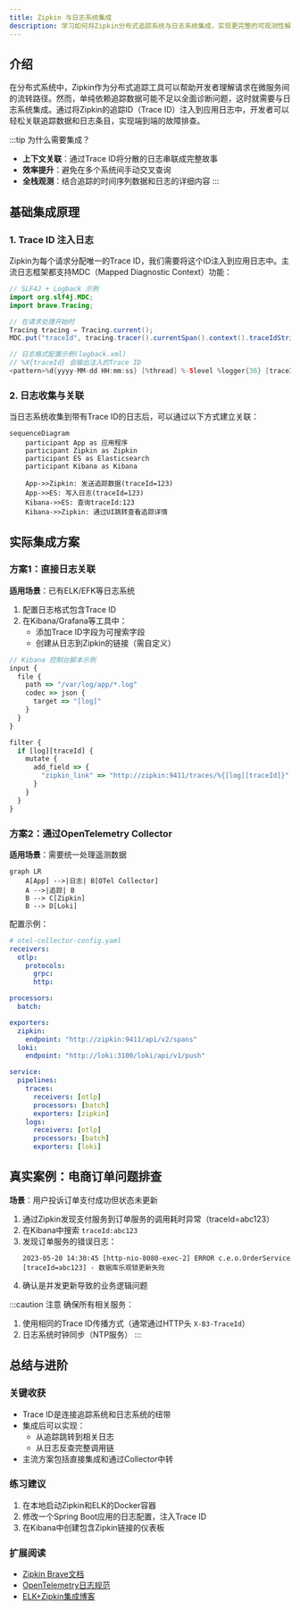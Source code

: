 ```yaml
---
title: Zipkin 与日志系统集成
description: 学习如何将Zipkin分布式追踪系统与日志系统集成，实现更完整的可观测性解决方案。
---
```


## 介绍

在分布式系统中，Zipkin作为分布式追踪工具可以帮助开发者理解请求在微服务间的流转路径。然而，单纯依赖追踪数据可能不足以全面诊断问题，这时就需要与日志系统集成。通过将Zipkin的追踪ID（Trace ID）注入到应用日志中，开发者可以轻松关联追踪数据和日志条目，实现端到端的故障排查。

:::tip 为什么需要集成？
- **上下文关联**：通过Trace ID将分散的日志串联成完整故事
- **效率提升**：避免在多个系统间手动交叉查询
- **全栈观测**：结合追踪的时间序列数据和日志的详细内容
:::

## 基础集成原理

### 1. Trace ID 注入日志

Zipkin为每个请求分配唯一的Trace ID，我们需要将这个ID注入到应用日志中。主流日志框架都支持MDC（Mapped Diagnostic Context）功能：

```java
// SLF4J + Logback 示例
import org.slf4j.MDC;
import brave.Tracing;

// 在请求处理开始时
Tracing tracing = Tracing.current();
MDC.put("traceId", tracing.tracer().currentSpan().context().traceIdString());

// 日志格式配置示例(logback.xml)
// %X{traceId} 会输出注入的Trace ID
<pattern>%d{yyyy-MM-dd HH:mm:ss} [%thread] %-5level %logger{36} [traceId=%X{traceId}] - %msg%n</pattern>
```

### 2. 日志收集与关联

当日志系统收集到带有Trace ID的日志后，可以通过以下方式建立关联：

```mermaid
sequenceDiagram
    participant App as 应用程序
    participant Zipkin as Zipkin
    participant ES as Elasticsearch
    participant Kibana as Kibana
    
    App->>Zipkin: 发送追踪数据(traceId=123)
    App->>ES: 写入日志(traceId=123)
    Kibana->>ES: 查询traceId:123
    Kibana->>Zipkin: 通过UI跳转查看追踪详情
```

## 实际集成方案

### 方案1：直接日志关联

**适用场景**：已有ELK/EFK等日志系统

1. 配置日志格式包含Trace ID
2. 在Kibana/Grafana等工具中：
   - 添加Trace ID字段为可搜索字段
   - 创建从日志到Zipkin的链接（需自定义）

```javascript
// Kibana 控制台脚本示例
input {
  file {
    path => "/var/log/app/*.log"
    codec => json {
      target => "[log]"
    }
  }
}

filter {
  if [log][traceId] {
    mutate {
      add_field => {
        "zipkin_link" => "http://zipkin:9411/traces/%{[log][traceId]}"
      }
    }
  }
}
```

### 方案2：通过OpenTelemetry Collector

**适用场景**：需要统一处理遥测数据

```mermaid
graph LR
    A[App] -->|日志| B[OTel Collector]
    A -->|追踪| B
    B --> C[Zipkin]
    B --> D[Loki]
```

配置示例：
```yaml
# otel-collector-config.yaml
receivers:
  otlp:
    protocols:
      grpc:
      http:

processors:
  batch:

exporters:
  zipkin:
    endpoint: "http://zipkin:9411/api/v2/spans"
  loki:
    endpoint: "http://loki:3100/loki/api/v1/push"

service:
  pipelines:
    traces:
      receivers: [otlp]
      processors: [batch]
      exporters: [zipkin]
    logs:
      receivers: [otlp]
      processors: [batch]
      exporters: [loki]
```

## 真实案例：电商订单问题排查

**场景**：用户投诉订单支付成功但状态未更新

1. 通过Zipkin发现支付服务到订单服务的调用耗时异常（traceId=abc123）
2. 在Kibana中搜索 `traceId:abc123`
3. 发现订单服务的错误日志：
   ```
   2023-05-20 14:30:45 [http-nio-8080-exec-2] ERROR c.e.o.OrderService [traceId=abc123] - 数据库乐观锁更新失败
   ```
4. 确认是并发更新导致的业务逻辑问题

:::caution 注意
确保所有相关服务：
1. 使用相同的Trace ID传播方式（通常通过HTTP头 `X-B3-TraceId`）
2. 日志系统时钟同步（NTP服务）
:::

## 总结与进阶

### 关键收获
- Trace ID是连接追踪系统和日志系统的纽带
- 集成后可以实现：
  - 从追踪跳转到相关日志
  - 从日志反查完整调用链
- 主流方案包括直接集成和通过Collector中转

### 练习建议
1. 在本地启动Zipkin和ELK的Docker容器
2. 修改一个Spring Boot应用的日志配置，注入Trace ID
3. 在Kibana中创建包含Zipkin链接的仪表板

### 扩展阅读
- [Zipkin Brave文档](https://github.com/openzipkin/brave)
- [OpenTelemetry日志规范](https://opentelemetry.io/docs/reference/specification/logs/)
- [ELK+Zipkin集成博客](https://medium.com/distributed-tracing-tales)